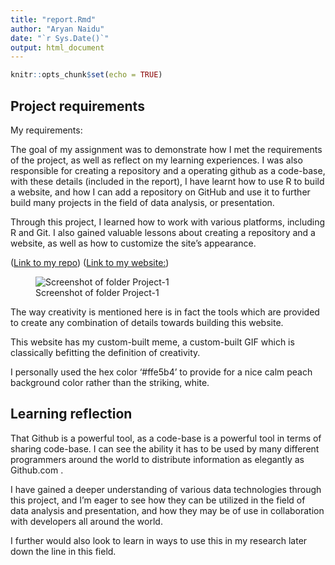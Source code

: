 ---
title: "report.Rmd"
author: "Aryan Naidu"
date: "`r Sys.Date()`"
output: html_document
---

```{r setup, include=FALSE}
knitr::opts_chunk$set(echo = TRUE)
```

## Project requirements

My requirements:

The goal of my assignment was to demonstrate how I met the requirements of the project, as well as reflect on my learning experiences. I was also responsible for creating a repository and a operating github as a code-base, with these details (included in the report), I have learnt how to use R to build a website, and how I can add a repository on GitHub and use it to further build many projects in the field of data analysis, or presentation.

Through this project, I learned how to work with various platforms, including R and Git. I also gained valuable lessons about creating a repository and a website, as well as how to customize the site's appearance.


([Link to my repo](https://github.com/Aryan2001ada/stats-220.git))
([Link to my website:](https://aryan2001ada.github.io/stats-220/))

![Screenshot of folder Project-1](https://github.com/Aryan2001ada/stats-220/blob/main/Project-1/misc/screenshot.jpg?raw=true)

The way creativity is mentioned here is in fact the tools which are provided to create any combination of details towards building this website.

This website has my custom-built meme, a custom-built GIF which is classically befitting the definition of creativity.

I personally used the hex color '#ffe5b4' to provide for a nice calm peach background color rather than the striking, white.



## Learning reflection

That Github is a powerful tool, as a code-base is a powerful tool in terms of sharing code-base. I can see the ability it has to be used by many different programmers around the world to distribute information as elegantly as Github.com .

I have gained a deeper understanding of various data technologies through this project, and I'm eager to see how they can be utilized in the field of data analysis and presentation, and how they may be of use in collaboration with developers all around the world.

I further would also look to learn in ways to use this in my research later down the line in this field.